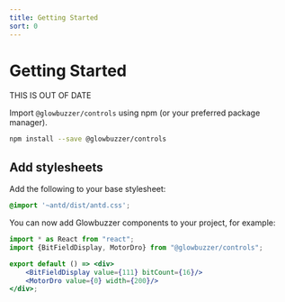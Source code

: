 ```yaml
---
title: Getting Started
sort: 0
---
```


# Getting Started

THIS IS OUT OF DATE

Import `@glowbuzzer/controls` using npm (or your preferred package manager).

```bash
npm install --save @glowbuzzer/controls
```

## Add stylesheets

Add the following to your base stylesheet:

```css
@import '~antd/dist/antd.css';
```

You can now add Glowbuzzer components to your project, for example:

```jsx demo
import * as React from "react";
import {BitFieldDisplay, MotorDro} from "@glowbuzzer/controls";

export default () => <div>
    <BitFieldDisplay value={111} bitCount={16}/>
    <MotorDro value={0} width={200}/>
</div>;
```
